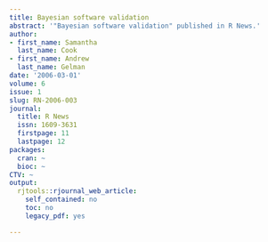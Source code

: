 ```yaml
---
title: Bayesian software validation
abstract: '"Bayesian software validation" published in R News.'
author:
- first_name: Samantha
  last_name: Cook
- first_name: Andrew
  last_name: Gelman
date: '2006-03-01'
volume: 6
issue: 1
slug: RN-2006-003
journal:
  title: R News
  issn: 1609-3631
  firstpage: 11
  lastpage: 12
packages:
  cran: ~
  bioc: ~
CTV: ~
output:
  rjtools::rjournal_web_article:
    self_contained: no
    toc: no
    legacy_pdf: yes

---
```

